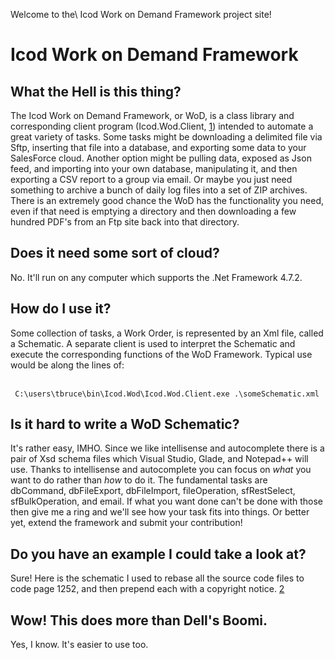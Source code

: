 Welcome to the\ Icod Work on Demand Framework project site!

= Icod Work on Demand Framework =

== What the Hell is this thing? ==
The Icod Work on Demand Framework, or WoD, is a class library and corresponding client program (Icod.Wod.Client, [https://github.com/uniblab/Icod.Wod.Client]) intended to automate a great variety of tasks.  Some tasks might be downloading a delimited file via Sftp, inserting that file into a database, and exporting some data to your SalesForce cloud.  Another option might be pulling data, exposed as Json feed, and importing into your own database, manipulating it, and then exporting a CSV report to a group via email.  Or maybe you just need something to archive a bunch of daily log files into a set of ZIP archives.  There is an extremely good chance the WoD has the functionality you need, even if that need is emptying a directory and then downloading a few hundred PDF's from an Ftp site back into that directory.

== Does it need some sort of cloud? ==
No.  It'll run on any computer which supports the .Net Framework 4.7.2.

== How do I use it? ==
Some collection of tasks, a Work Order, is represented by an Xml file, called a Schematic.  A separate client is used to interpret the Schematic and execute the corresponding functions of the WoD Framework.  Typical use would be along the lines of:
 <nowiki>
 C:\users\tbruce\bin\Icod.Wod\Icod.Wod.Client.exe .\someSchematic.xml
</nowiki>

== Is it hard to write a WoD Schematic? ==
It's rather easy, IMHO.  Since we like intellisense and autocomplete there is a pair of Xsd schema files which Visual Studio, Glade, and Notepad++ will use.  Thanks to intellisense  and autocomplete you can focus on ''what'' you want to do rather than ''how'' to do it.  The fundamental tasks are dbCommand, dbFileExport, dbFileImport, fileOperation, sfRestSelect, sfBulkOperation, and email.  If what you want done can't be done with those then give me a ring and we'll see how your task fits into things.  Or better yet, extend the framework and submit your contribution!

== Do you have an example I could take a look at? ==
Sure! Here is the schematic I used to rebase all the source code files to code page 1252, and then prepend each with a copyright notice.
[https://pastebin.com/ruG9g3Jb]

== Wow! This does more than Dell's Boomi. ==
Yes, I know.  It's easier to use too.
